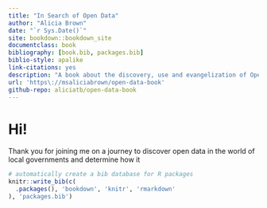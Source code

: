 ```yaml
--- 
title: "In Search of Open Data"
author: "Alicia Brown"
date: "`r Sys.Date()`"
site: bookdown::bookdown_site
documentclass: book
bibliography: [book.bib, packages.bib]
biblio-style: apalike
link-citations: yes
description: "A book about the discovery, use and evangelization of Open Data for Local Governments"
url: 'https\://msaliciabrown/open-data-book'
github-repo: aliciatb/open-data-book
---
```


# Hi!

Thank you for joining me on a journey to discover open data in the world of local governments and determine how it 

```r
# automatically create a bib database for R packages
knitr::write_bib(c(
  .packages(), 'bookdown', 'knitr', 'rmarkdown'
), 'packages.bib')
```
